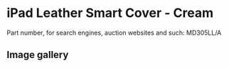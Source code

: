 
# iPad Leather Smart Cover - Cream

Part number, for search engines, auction websites and such: MD305LL/A

## Image gallery

<div style={{ width: "768px" }}>
  <GalleryComponent
    images={[
      {
        original: "/everysource/MD305.png",
        thumbnail: "/everypreview/MD305.png",
      },
      {
        original: "/everysource/MD305_AV1_BLACK.png",
        thumbnail: "/everypreview/MD305_AV1_BLACK.png",
      },
      {
        original: "/everysource/MD305_AV1_WHITE.png",
        thumbnail: "/everypreview/MD305_AV1_WHITE.png",
      },
      {
        original: "/everysource/MD305_AV2_BLACK.png",
        thumbnail: "/everypreview/MD305_AV2_BLACK.png",
      },
      {
        original: "/everysource/MD305_AV2_WHITE.png",
        thumbnail: "/everypreview/MD305_AV2_WHITE.png",
      },
      {
        original: "/everysource/MD305_AV3.png",
        thumbnail: "/everypreview/MD305_AV3.png",
      },
      {
        original: "/everysource/MD305_AV3_BLACK.png",
        thumbnail: "/everypreview/MD305_AV3_BLACK.png",
      },
      {
        original: "/everysource/MD305_AV3_WHITE.png",
        thumbnail: "/everypreview/MD305_AV3_WHITE.png",
      },
      {
        original: "/everysource/MD305_AV4.png",
        thumbnail: "/everypreview/MD305_AV4.png",
      },
      {
        original: "/everysource/MD305_AV4_BLACK.png",
        thumbnail: "/everypreview/MD305_AV4_BLACK.png",
      },
      {
        original: "/everysource/MD305_AV4_WHITE.png",
        thumbnail: "/everypreview/MD305_AV4_WHITE.png",
      },
      {
        original: "/everysource/MD305_AV5.png",
        thumbnail: "/everypreview/MD305_AV5.png",
      }
    ]}
  />
</div>